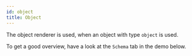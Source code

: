 ```yaml
---
id: object
title: Object
---
```



The object renderer is used, when an object with type `object` is used. 

To get a good overview, have a look at the `Schema` tab in the demo below.

<Object />
